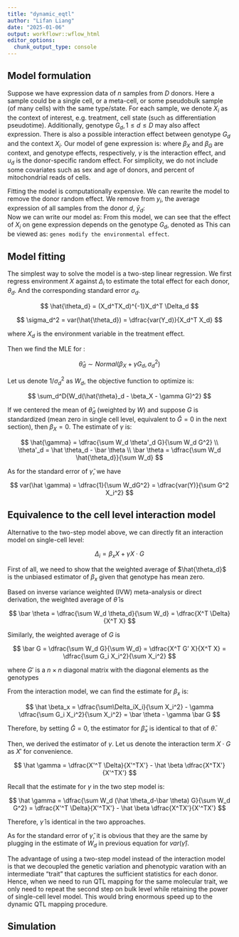 ```yaml
---
title: "dynamic_eqtl"
author: "Lifan Liang"
date: "2025-01-06"
output: workflowr::wflow_html
editor_options:
  chunk_output_type: console
---
```


## Model formulation

Suppose we have expression data of $n$ samples from $D$ donors. Here a sample could be a single cell, or a meta-cell, or some pseudobulk sample (of many cells) with the same type/state. For each sample, we denote $X_i$ as the context of interest, e.g. treatment, cell state (such as differentiation pseudotime). Additionally, genotype $G_d, 1 \leq d \leq D$ may also affect expression. There is also a possible interaction effect between genotype $G_d$ and the context $X_i$. Our model of gene expression is: 
\begin{equation}
    y_i = \mu + \beta_X X_i + \beta_G G_d + \gamma X_i \cdot G_d + u_d + \epsilon_i,
\end{equation}
where $\beta_X$ and $\beta_G$ are context, and genotype effects, respectively, $\gamma$ is the interaction effect, and $u_d$ is the donor-specific random effect. For simplicity, we do not include some covariates such as sex and age of donors, and percent of mitochondrial reads of cells. 

Fitting the model is computationally expensive. We can rewrite the model to remove the donor random effect. We remove from $y_i$, the average expression of all samples from the donor $d$, $\bar{y}_d$:  
\begin{equation}
    \Delta_i = y_i - \bar{y}_d. 
\end{equation}
Now we can write our model as: 
\begin{equation}
    \Delta_i = \beta_X X_i + \gamma X_i G_d + \epsilon_i = X_i (\beta_X + \gamma G_d) + \epsilon_i. 
\end{equation}
From this model, we can see that the effect of $X_i$ on gene expression depends on the genotype $G_d$, denoted as
\begin{equation}
    \theta_d = \beta_X + \gamma G_d
\end{equation}
This can be viewed as: ``genes modify the environmental effect``. 


## Model fitting

The simplest way to solve the model is a two-step linear regression. We first regress environment $X$ against $\Delta_i$ to estimate the total effect for each donor, $\theta_d$. And the corresponding standard error $\sigma_d$. 

$$
\hat{\theta_d} = (X_d^TX_d)^{-1}X_d^T \Delta_d 
$$

$$
\sigma_d^2 = var(\hat{\theta_d}) = \dfrac{var(Y_d)}{X_d^T X_d}
$$

where $X_d$ is the environment variable in the treatment effect.

Then we find the MLE for \gamma:

$$
\hat{\theta}_d \sim Normal(\beta_X + \gamma G_d, \sigma_d^2)
$$

Let us denote $1/\sigma_d^2$ as $W_d$, the objective function to optimize is:

$$
\sum_d^D{W_d(\hat{\theta}_d - \beta_X - \gamma G)^2}
$$

If we centered the mean of $\hat{\theta}_d$ (weighted by $W$) and suppose $G$ is standardized (mean zero in single cell level, equivalent to $\bar G=0$ in the next section), then $\beta_X=0$. The estimate of $\gamma$ is:

$$
\hat{\gamma} = \dfrac{\sum W_d \theta'_d G}{\sum W_d G^2}
\\
\theta'_d = \hat \theta_d - \bar \theta
\\
\bar \theta = \dfrac{\sum W_d \hat{\theta_d}}{\sum W_d}
$$

As for the standard error of $\hat \gamma$, we have

$$
var(\hat \gamma) = \dfrac{1}{\sum W_dG^2} = \dfrac{var(Y)}{\sum G^2 X_i^2}
$$




## Equivalence to the cell level interaction model

Alternative to the two-step model above, we can directly fit an interaction model on single-cell level:

$$
\Delta_i = \beta_x X + \gamma X\cdot G
$$

First of all, we need to show that the weighted average of $\hat{\theta_d}$ is the unbiased estimator of $\beta_x$ given that genotype has mean zero. 

Based on inverse variance weighted (IVW) meta-analysis or direct derivation, the weighted average of $\hat{\theta}$ is

$$
\bar \theta = \dfrac{\sum W_d \theta_d}{\sum W_d} = \dfrac{X^T \Delta}{X^T X}
$$

Similarly, the weighted average of $G$ is

$$
\bar G = \dfrac{\sum W_d G}{\sum W_d} = \dfrac{X^T G' X}{X^T X} = \dfrac{\sum G_i X_i^2}{\sum X_i^2}
$$

where $G'$ is a $n\times n$ diagonal matrix with the diagonal elements as the genotypes

From the interaction model, we can find the estimate for $\beta_x$ is:

$$
\hat \beta_x = \dfrac{\sum\Delta_iX_i}{\sum X_i^2} - \gamma \dfrac{\sum G_i X_i^2}{\sum X_i^2} = \bar \theta - \gamma \bar G
$$

Therefore, by setting $\bar G = 0$, the estimator for $\hat \beta_x$ is identical to that of $\bar \theta$. 

Then, we derived the estimator of $\gamma$. Let us denote the interaction term $X\cdot G$ as $X'$ for convenience.

$$
\hat \gamma = \dfrac{X'^T \Delta}{X'^TX'} - \hat \beta \dfrac{X^TX'}{X'^TX'}
$$

Recall that the estimate for $\gamma$ in the two step model is:

$$
\hat \gamma = \dfrac{\sum W_d (\hat \theta_d-\bar \theta) G}{\sum W_d G^2} = \dfrac{X'^T \Delta}{X'^TX'} - \hat \beta \dfrac{X^TX'}{X'^TX'}
$$

Therefore, $\hat \gamma$ is identical in the two approaches.

As for the standard error of $\hat \gamma$, it is obvious that they are the same by plugging in the estimate of $W_d$ in previous equation for $var(\hat \gamma)$.

The advantage of using a two-step model instead of the interaction model is that we decoupled the genetic variation and phenotypic varation with an intermediate "trait" that captures the sufficient statistics for each donor. Hence, when we need to run QTL mapping for the same molecular trait, we only need to repeat the second step on bulk level while retaining the power of single-cell level model. This would bring enormous speed up to the dynamic QTL mapping procedure.

## Simulation





